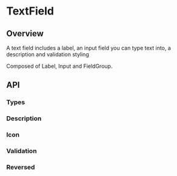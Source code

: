 
<Meta of={TextFieldStories} />

# TextField

<ResourceLinks
  sourceCode="https://github.com/cultureamp/kaizen-design-system/tree/main/packages/components/src/TextField"
  figma="https://www.figma.com/file/ZRfnoNUXbGZv4eVWLbF4Az/%EF%B8%8F%F0%9F%96%BC%EF%B8%8F-Component-Gallery?node-id=893%3A155422&t=zlNKMVZd1i6MB4db-1"
  designGuidelines="https://cultureamp.atlassian.net/wiki/spaces/DesignSystem/pages/3081928705/Text+Field"
  className="!mb-8"
/>

<KaioNotification />

<Installation
  installCommand="yarn add @kaizen/components"
  importStatement='import { TextField } from "@kaizen/components"'
/>

## Overview

A text field includes a label, an input field you can type text into, a description and validation styling

Composed of <LinkTo pageId="components-label">Label</LinkTo>, <LinkTo pageId="components-input">Input</LinkTo> and <LinkTo pageId="components-field-group">FieldGroup</LinkTo>.

<Canvas of={TextFieldStories.Playground} />
<Controls of={TextFieldStories.Playground} />

## API

### Types
<Canvas of={TextFieldStories.Types} />

### Description
<Canvas of={TextFieldStories.Description} />

### Icon
<Canvas of={TextFieldStories.Icon} />

### Validation
<Canvas of={TextFieldStories.Validation} />

### Reversed
<Canvas of={TextFieldStories.Reversed} />
